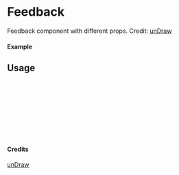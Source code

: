 
<Meta of={Feedback} title="unDraw/Feedback" />

# Feedback

Feedback component with different props.
Credit: [unDraw](https://undraw.co/illustrations)

#### Example

<Canvas of={Feedback.Primary} />

## Usage

```ts
import { Feedback } from "yadl-ui";

const Example = () => {
  return (
      <Feedback />
  );
};

export default Example;
```

#### Credits
[unDraw](https://undraw.co/illustrations)
